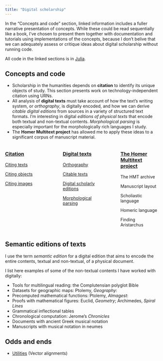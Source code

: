 ```yaml
---
title: "Digital scholarship"
---
```







:::{.callout-important}
In the "Concepts and code" section, linked information includes a fuller narrative presentation of concepts. While these could be read sequentially like a book, I've chosen to present them together with documentation and tutorials using implementations of the concepts, because I don't belive that we can adequately assess or critique ideas about digital scholarship without running code.

All code in the linked sections is in [Julia](../julia/).
:::


## Concepts and code


- Scholarship in the humanities depends on **citation** to identify its unique objects of study. This section presents work on technology-independent citation using URNs.
- All analysis of **digital texts** must take account of how the text's writing system, or *orthography*, is digitally encoded, and how we can derive *citable digital editions* from sources in a variety of structured text formats. I'm interesting in digital *editions of physical texts* that encode both textual and non-textual contents. *Morphological parsing* is especially important for the morphologically rich languages I study.
- The **Homer Multitext project** has allowed me to apply these ideas to a significant corpus of manuscript material.


:::: {.columns}

::: {.column width="25%"}
### [Citation](../cite/)



[Citing texts](../cite/urns/cts.qmd)

[Citing objects](../cite/urns/cite2.qmd)

[Citing images](../cite/urns/imgs.qmd)

:::

::: {.column width="5%"}
<!-- empty column to create gap -->
:::

::: {.column width="25%"}
### [Digital texts](../digitexts/)

[Orthography](../digitexts/orthography/)

[Citable texts](../digitexts/editions/)

[Digital scholarly editions](../digitexts/physical/)

[Morphological parsing](../digitexts/parsing/)





:::

::: {.column width="5%"}
<!-- empty column to create gap -->
:::

::: {.column width="25%"}
### [The Homer Multitext project](../hmt/)

The HMT archive

Manuscript layout

Scholiastic language 

Homeric language

Finding Aristarchus

:::

::::




## Semantic editions of texts


I use the term *semantic edition* for a digital edition that aims to encode the entire contents, textual and non-textual, of a physical document.

I list here examples of some of the non-textual contents I have worked with digitally:

- Tools for multilingual reading: the Complutensian polyglot Bible
- Datasets for geographic maps: Ptolemy, *Geography*: 
- Precomputed mathematical functions: Ptolemy, *Almagest*: 
- Proofs with mathematical figures: Euclid, *Geometry*; Archimedes, *Spiral Lines*
- Grammatical inflectional tables
- Chronological computation: Jerome's *Chronicles*
- Documents with ancient Greek musical notation
- Manuscripts with musical notation in neumes


## Odds and ends




- [Utilities](../utils/) (Vector alignments)

